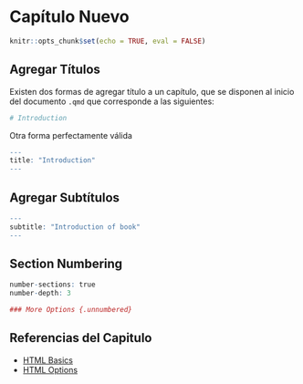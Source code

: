# Capítulo Nuevo

```r
knitr::opts_chunk$set(echo = TRUE, eval = FALSE)
```

## Agregar Títulos

Existen dos formas de agregar título a un capítulo, que se disponen al inicio del documento `.qmd`   que corresponde a las siguientes:

```r
# Introduction
```


Otra forma perfectamente válida

```r
---
title: "Introduction"
---
```

## Agregar Subtítulos

```r
---
subtitle: "Introduction of book"
---
```



## Section Numbering

```r
number-sections: true
number-depth: 3
```


```r
### More Options {.unnumbered}
```



## Referencias del Capitulo

- [HTML Basics](https://quarto.org/docs/output-formats/html-basics.html)
- [HTML Options](https://quarto.org/docs/reference/formats/html.html)
